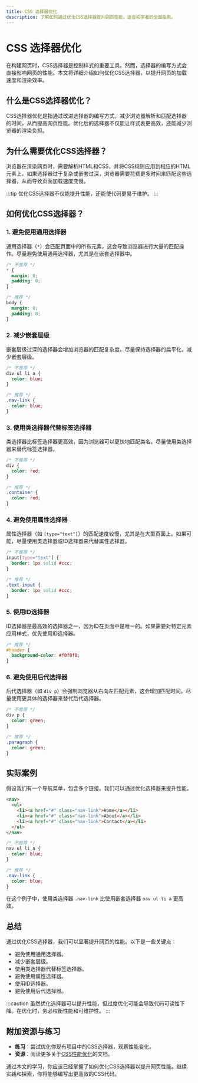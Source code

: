 ```yaml
---
title: CSS 选择器优化
description: 了解如何通过优化CSS选择器提升网页性能，适合初学者的全面指南。
---
```


# CSS 选择器优化

在构建网页时，CSS选择器是控制样式的重要工具。然而，选择器的编写方式会直接影响网页的性能。本文将详细介绍如何优化CSS选择器，以提升网页的加载速度和渲染效率。

## 什么是CSS选择器优化？

CSS选择器优化是指通过改进选择器的编写方式，减少浏览器解析和匹配选择器的时间，从而提高网页性能。优化后的选择器不仅能让样式表更高效，还能减少浏览器的渲染负担。

## 为什么需要优化CSS选择器？

浏览器在渲染网页时，需要解析HTML和CSS，并将CSS规则应用到相应的HTML元素上。如果选择器过于复杂或嵌套过深，浏览器需要花费更多时间来匹配这些选择器，从而导致页面加载速度变慢。

:::tip
优化CSS选择器不仅能提升性能，还能使代码更易于维护。
:::

## 如何优化CSS选择器？

### 1. 避免使用通用选择器

通用选择器（`*`）会匹配页面中的所有元素，这会导致浏览器进行大量的匹配操作。尽量避免使用通用选择器，尤其是在嵌套选择器中。

```css
/* 不推荐 */
* {
  margin: 0;
  padding: 0;
}

/* 推荐 */
body {
  margin: 0;
  padding: 0;
}
```

### 2. 减少嵌套层级

嵌套层级过深的选择器会增加浏览器的匹配复杂度。尽量保持选择器的扁平化，减少嵌套层级。

```css
/* 不推荐 */
div ul li a {
  color: blue;
}

/* 推荐 */
.nav-link {
  color: blue;
}
```

### 3. 使用类选择器代替标签选择器

类选择器比标签选择器更高效，因为浏览器可以更快地匹配类名。尽量使用类选择器来替代标签选择器。

```css
/* 不推荐 */
div {
  color: red;
}

/* 推荐 */
.container {
  color: red;
}
```

### 4. 避免使用属性选择器

属性选择器（如 `[type="text"]`）的匹配速度较慢，尤其是在大型页面上。如果可能，尽量使用类选择器或ID选择器来代替属性选择器。

```css
/* 不推荐 */
input[type="text"] {
  border: 1px solid #ccc;
}

/* 推荐 */
.text-input {
  border: 1px solid #ccc;
}
```

### 5. 使用ID选择器

ID选择器是最高效的选择器之一，因为ID在页面中是唯一的。如果需要对特定元素应用样式，优先使用ID选择器。

```css
/* 推荐 */
#header {
  background-color: #f0f0f0;
}
```

### 6. 避免使用后代选择器

后代选择器（如 `div p`）会强制浏览器从右向左匹配元素，这会增加匹配时间。尽量使用更具体的选择器来替代后代选择器。

```css
/* 不推荐 */
div p {
  color: green;
}

/* 推荐 */
.paragraph {
  color: green;
}
```

## 实际案例

假设我们有一个导航菜单，包含多个链接。我们可以通过优化选择器来提升性能。

```html
<nav>
  <ul>
    <li><a href="#" class="nav-link">Home</a></li>
    <li><a href="#" class="nav-link">About</a></li>
    <li><a href="#" class="nav-link">Contact</a></li>
  </ul>
</nav>
```

```css
/* 不推荐 */
nav ul li a {
  color: blue;
}

/* 推荐 */
.nav-link {
  color: blue;
}
```

在这个例子中，使用类选择器 `.nav-link` 比使用嵌套选择器 `nav ul li a` 更高效。

## 总结

通过优化CSS选择器，我们可以显著提升网页的性能。以下是一些关键点：

- 避免使用通用选择器。
- 减少嵌套层级。
- 使用类选择器代替标签选择器。
- 避免使用属性选择器。
- 使用ID选择器。
- 避免使用后代选择器。

:::caution
虽然优化选择器可以提升性能，但过度优化可能会导致代码可读性下降。在优化时，务必权衡性能和可维护性。
:::

## 附加资源与练习

- **练习**：尝试优化你现有项目中的CSS选择器，观察性能变化。
- **资源**：阅读更多关于[CSS性能优化](https://developer.mozilla.org/en-US/docs/Web/Performance/CSS)的文档。

通过本文的学习，你应该已经掌握了如何优化CSS选择器以提升网页性能。继续实践和探索，你将能够编写出更高效的CSS代码。